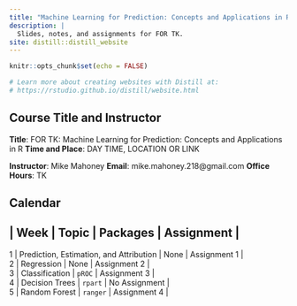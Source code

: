 ```yaml
---
title: "Machine Learning for Prediction: Concepts and Applications in R"
description: |
  Slides, notes, and assignments for FOR TK.
site: distill::distill_website
---
```


```r
knitr::opts_chunk$set(echo = FALSE)

# Learn more about creating websites with Distill at:
# https://rstudio.github.io/distill/website.html

```

## Course Title and Instructor

**Title**: FOR TK: Machine Learning for Prediction: Concepts and Applications in R
**Time and Place**: DAY TIME, LOCATION OR LINK

**Instructor**: Mike Mahoney
**Email**: mike.mahoney.218@gmail.com
**Office Hours**: TK


## Calendar

| Week | Topic | Packages | Assignment |
---------------------------------------
| 1 | Prediction, Estimation, and Attribution | None | Assignment 1 |
| 2 | Regression | None | Assignment 2 |
| 3 | Classification | `pROC` | Assignment 3 |
| 4 | Decision Trees | `rpart` | No Assignment | 
| 5 | Random Forest | `ranger` | Assignment 4 | 
